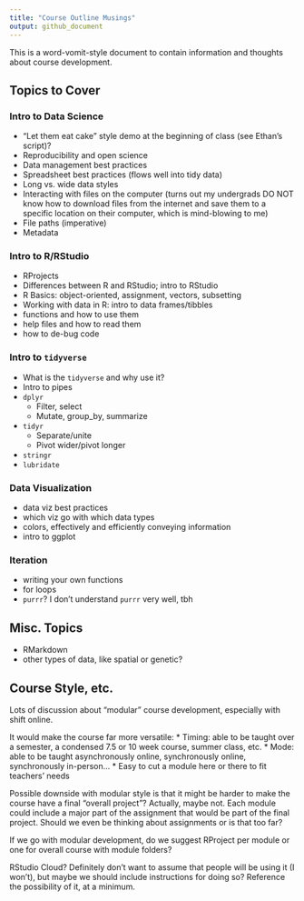 ```yaml
---
title: "Course Outline Musings"
output: github_document
---
```


This is a word-vomit-style document to contain information and thoughts about course development.

## Topics to Cover

### Intro to Data Science
* "Let them eat cake" style demo at the beginning of class (see Ethan's script)?
* Reproducibility and open science
* Data management best practices
* Spreadsheet best practices (flows well into tidy data)
* Long vs. wide data styles
* Interacting with files on the computer (turns out my undergrads DO NOT know how to download files from the internet and save them to a specific location on their computer, which is mind-blowing to me)
* File paths (imperative)
* Metadata

### Intro to R/RStudio
* RProjects
* Differences between R and RStudio; intro to RStudio
* R Basics: object-oriented, assignment, vectors, subsetting
* Working with data in R: intro to data frames/tibbles
* functions and how to use them
* help files and how to read them
* how to de-bug code

### Intro to `tidyverse`
* What is the `tidyverse` and why use it?
* Intro to pipes 
* `dplyr` 
  * Filter, select
  * Mutate, group_by, summarize
* `tidyr`
  * Separate/unite
  * Pivot wider/pivot longer
* `stringr`
* `lubridate`

### Data Visualization
* data viz best practices
* which viz go with which data types
* colors, effectively and efficiently conveying information
* intro to ggplot

### Iteration
* writing your own functions
* for loops
* `purrr`? I don't understand `purrr` very well, tbh

## Misc. Topics 
* RMarkdown
* other types of data, like spatial or genetic?


## Course Style, etc.
Lots of discussion about "modular" course development, especially with shift online.

It would make the course far more versatile:
* Timing: able to be taught over a semester, a condensed 7.5 or 10 week course, summer class, etc.
* Mode: able to be taught asynchronously online, synchronously online, synchronously in-person...
* Easy to cut a module here or there to fit teachers' needs

Possible downside with modular style is that it might be harder to make the course have a final "overall project"?
Actually, maybe not. Each module could include a major part of the assignment that would be part of the final project.
Should we even be thinking about assignments or is that too far?

If we go with modular development, do we suggest RProject per module or one for overall course with module folders?

RStudio Cloud? Definitely don't want to assume that people will be using it (I won't), but maybe we should include instructions for doing so? Reference the possibility of it, at a minimum.